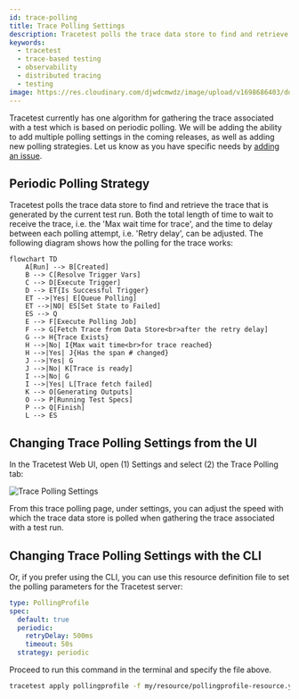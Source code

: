 ```yaml
---
id: trace-polling
title: Trace Polling Settings
description: Tracetest polls the trace data store to find and retrieve the trace that is generated by the current test run.
keywords:
  - tracetest
  - trace-based testing
  - observability
  - distributed tracing
  - testing
image: https://res.cloudinary.com/djwdcmwdz/image/upload/v1698686403/docs/Blog_Thumbnail_14_rsvkmo.jpg
---
```


Tracetest currently has one algorithm for gathering the trace associated with a test which is based on periodic polling. We will be adding the ability to add multiple polling settings in the coming releases, as well as adding new polling strategies. Let us know as you have specific needs by [adding an issue](https://github.com/intelops/qualityTrace/issues/new/choose).

## Periodic Polling Strategy

Tracetest polls the trace data store to find and retrieve the trace that is generated by the current test run. Both the total length of time to wait to receive the trace, i.e. the 'Max wait time for trace', and the time to delay between each polling attempt, i.e. 'Retry delay', can be adjusted. The following diagram shows how the polling for the trace works:

```mermaid
flowchart TD
    A[Run] --> B[Created]
    B --> C[Resolve Trigger Vars]
    C --> D[Execute Trigger]
    D --> ET{Is Successful Trigger}
    ET -->|Yes| E[Queue Polling]
    ET -->|NO| ES[Set State to Failed]
    ES --> Q
    E --> F[Execute Polling Job]
    F --> G[Fetch Trace from Data Store<br>after the retry delay]
    G --> H{Trace Exists}
    H -->|No| I{Max wait time<br>for trace reached}
    H -->|Yes| J{Has the span # changed}
    J -->|Yes| G
    J -->|No| K[Trace is ready]
    I -->|No| G
    I -->|Yes| L[Trace fetch failed]
    K --> O[Generating Outputs]
    O --> P[Running Test Specs]
    P --> Q[Finish]
    L --> ES
```

## Changing Trace Polling Settings from the UI

In the Tracetest Web UI, open (1) Settings and select (2) the Trace Polling tab:

![Trace Polling Settings](./img/trace-polling-settings-0.11.3.png)

From this trace polling page, under settings, you can adjust the speed with which the trace data store is polled when gathering the trace associated with a test run.

## Changing Trace Polling Settings with the CLI

Or, if you prefer using the CLI, you can use this resource definition file to set the polling parameters for the Tracetest server:

```yaml
type: PollingProfile
spec:
  default: true
  periodic:
    retryDelay: 500ms
    timeout: 50s
  strategy: periodic
```

Proceed to run this command in the terminal and specify the file above.

```bash
tracetest apply pollingprofile -f my/resource/pollingprofile-resource.yaml
```
